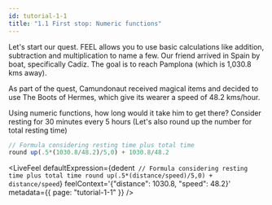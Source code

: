 ```yaml
---
id: tutorial-1-1
title: "1.1 First stop: Numeric functions"
---
```



Let's start our quest. FEEL allows you to use basic calculations like addition, subtraction and multiplication to name a few. Our friend arrived in Spain by boat, specifically Cadiz. The goal is to reach Pamplona (which is 1,030.8 kms away).

As part of the quest, Camundonaut received magical items and decided to use The Boots of Hermes, which give its wearer a speed of 48.2 kms/hour.

Using numeric functions, how long would it take him to get there? Consider resting for 30 minutes every 5 hours (Let's also round up the number for total resting time)

```js
// Formula considering resting time plus total time
round up(.5*(1030.8/48.2)/5,0) + 1030.8/48.2
```

<LiveFeel
  defaultExpression={dedent`
      // Formula considering resting time plus total time
      round up(.5*(distance/speed)/5,0) + distance/speed`}
  feelContext='{"distance": 1030.8, "speed": 48.2}'
  metadata={{ page: "tutorial-1-1" }}
/>
